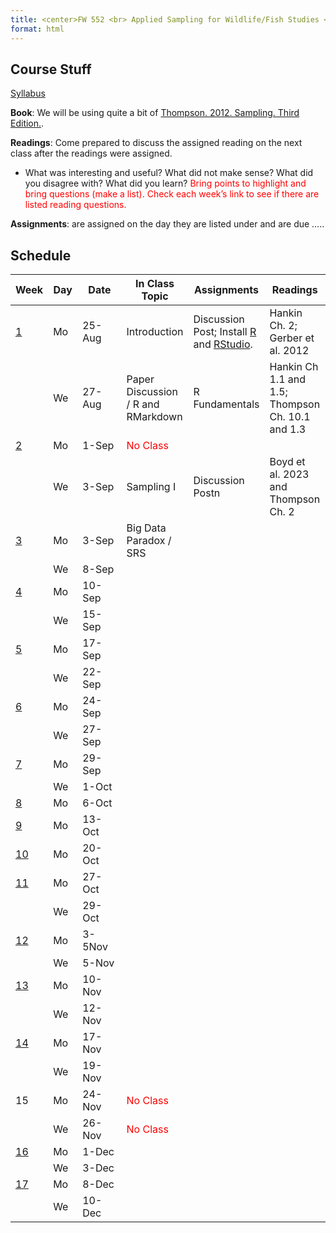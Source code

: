```yaml
---
title: <center>FW 552 <br> Applied Sampling for Wildlife/Fish Studies <br> (Fall 2025)</center>
format: html
---
```

## Course Stuff
```{=html}
<title>Schedule</title>
<style type="text/css">

code.r{
  font-size: 30px;
}
</style>

<a href="/FW552/Syllabus.qmd">Syllabus</a></p>
```

**Book**: We will be using quite a bit of [Thompson. 2012. Sampling. Third Edition.](Sampling - 2012 - Thompson.pdf).

**Readings**: Come prepared to discuss the assigned reading on the next class after the readings were assigned. 

- What was interesting and useful? What did not make sense? What did you disagree with? What did you learn? <span style="color:red">Bring points to highlight and bring questions (make a list). Check each week's link to see if there are listed reading questions.</span>

**Assignments**: are assigned on the day they are listed under and are due .....



  

## Schedule 

Week                                  |	Day|	Date       | 	In Class Topic                         | Assignments       |	   Readings                                                
-                                     | -- | -----       |----                  | ----  |----                                  
<a href="/FW680A4/week1.qmd">1</a>    | Mo | 25-Aug	     | Introduction                            | Discussion Post; Install [R](https://www.r-project.org/) and [RStudio](https://posit.co/download/rstudio-desktop/).   |  Hankin Ch. 2; Gerber et al. 2012                    
&nbsp;                                |	We | 27-Aug	     | Paper Discussion / R and RMarkdown      |  R Fundamentals   | Hankin Ch 1.1 and 1.5; Thompson Ch. 10.1 and 1.3
<a href="/FW680A4/week2.qmd">2</a>    |	Mo | 1-Sep	     | <span style="color:red">No Class</span> |                   |                                     
&nbsp;                                | We | 3-Sep	     | Sampling I                              | Discussion Postn  | Boyd et al. 2023 and Thompson Ch. 2
<a href="/FW680A4/week3.qmd">3</a>    |	Mo | 3-Sep	     | Big Data Paradox / SRS              |                   |                                   
&nbsp;                                |	We | 8-Sep	 |                                         |                   |                                      
<a href="/FW680A4/week4.qmd">4</a>    |	Mo | 10-Sep	 |                                         |                   |                                  
&nbsp;                                |	We | 15-Sep	 |                                         |                   |                                  
<a href="/FW680A4/week5.qmd">5</a>    |	Mo | 17-Sep	 |                                         |                   |                                   
&nbsp;                                |	We | 22-Sep	 |                                         |                   |                                  
<a href="/FW680A4/week6.qmd">6</a>    |	Mo | 24-Sep	 |                                         |                   |                                   
&nbsp;                                |	We | 27-Sep	 |                                         |                   |                                    
<a href="/FW680A4/week7.qmd">7</a>    |	Mo | 29-Sep	 |                                         |                   |                                  
&nbsp;                                |	We | 1-Oct	 |                                         |                   |                                   
<a href="/FW680A4/week8.qmd">8</a>    |	Mo | 6-Oct	 |                                         |                   |                                                       &nbsp;                                |	We | 8-Oct	 |                                         |                   |                          
<a href="/FW680A4/week9.qmd">9</a>    |	Mo | 13-Oct	 |                                         |                   |                                                        &nbsp;                                |	We | 15-Oct	 |                                         |                   |                          
<a href="/FW680A4/week10.qmd">10</a>  | Mo | 20-Oct  |                                         |                   |                                                        &nbsp;                                | We | 22-Oct	 |                                         |                   |                          
<a href="/FW680A4/week11.qmd">11</a>  | Mo | 27-Oct	 |                                         |                   |                                     
&nbsp;                                | We | 29-Oct	 |                                         |                   |                                  
<a href="/FW680A4/week12.qmd">12</a>  | Mo | 3-5Nov	 |                                         |                   |                                                
&nbsp;                                | We | 5-Nov	 |                                         |                   |                                                
<a href="/FW680A4/week13.qmd">13</a>  | Mo | 10-Nov	 |                                         |                   |                                                
&nbsp;                                | We | 12-Nov	 |                                         |                   |                                                
<a href="/FW680A4/week14.qmd">14</a>  | Mo | 17-Nov	 |                                         |                   |                                              
&nbsp;                                | We | 19-Nov	 |                                         |                   |                                                
15                                    | Mo | 24-Nov	 | <span style="color:red">No Class</span> |                   |                                                
&nbsp;                                | We | 26-Nov	 | <span style="color:red">No Class</span> |                   |                                                
<a href="/FW680A4/week16.qmd">16</a>  | Mo | 1-Dec	 |                                         |                   |                                                
&nbsp;                                | We | 3-Dec	 |                                         |                   |                                                 
<a href="/FW680A4/week17.qmd">17</a>  | Mo | 8-Dec	 |                                         |                   |                                                
&nbsp;                                | We | 10-Dec	 |                                         |                   |                                                